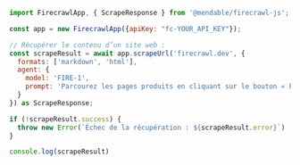 ```js Node.js
import FirecrawlApp, { ScrapeResponse } from '@mendable/firecrawl-js';

const app = new FirecrawlApp({apiKey: "fc-YOUR_API_KEY"});

// Récupérer le contenu d’un site web :
const scrapeResult = await app.scrapeUrl('firecrawl.dev', {
  formats: ['markdown', 'html'],
  agent: {
    model: 'FIRE-1',
    prompt: 'Parcourez les pages produits en cliquant sur le bouton « Page suivante » jusqu’à ce qu’il soit grisé/désactivé. Récupérez chaque page.'
  }  
}) as ScrapeResponse;

if (!scrapeResult.success) {
  throw new Error(`Échec de la récupération : ${scrapeResult.error}`)
}

console.log(scrapeResult)
```
